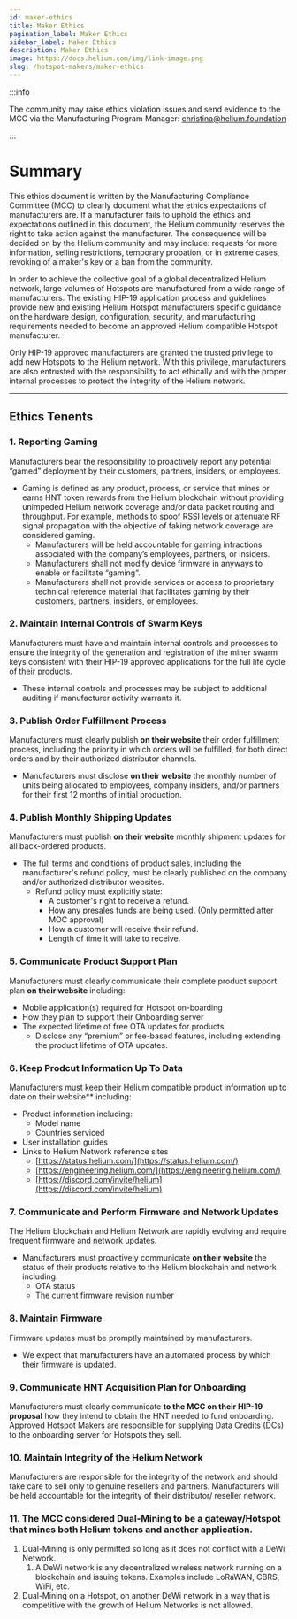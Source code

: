 ```yaml
---
id: maker-ethics
title: Maker Ethics
pagination_label: Maker Ethics
sidebar_label: Maker Ethics
description: Maker Ethics
image: https://docs.helium.com/img/link-image.png
slug: /hotspot-makers/maker-ethics
---
```



<!-- TODO: voice and grammar checks -->

:::info

The community may raise ethics violation issues and send evidence to the MCC via the Manufacturing
Program Manager: [christina@helium.foundation](mailto:christina@helium.foundation)

:::

# Summary

This ethics document is written by the Manufacturing Compliance Committee (MCC) to clearly document
what the ethics expectations of manufacturers are. If a manufacturer fails to uphold the ethics and
expectations outlined in this document, the Helium community reserves the right to take action
against the manufacturer. The consequence will be decided on by the Helium community and may
include: requests for more information, selling restrictions, temporary probation, or in extreme
cases, revoking of a maker's key or a ban from the community.

In order to achieve the collective goal of a global decentralized Helium network, large volumes of
Hotspots are manufactured from a wide range of manufacturers. The existing HIP-19 application
process and guidelines provide new and existing Helium Hotspot manufacturers specific guidance on
the hardware design, configuration, security, and manufacturing requirements needed to become an
approved Helium compatible Hotspot manufacturer.

Only HIP-19 approved manufacturers are granted the trusted privilege to add new Hotspots to the
Helium network. With this privilege, manufacturers are also entrusted with the responsibility to act
ethically and with the proper internal processes to protect the integrity of the Helium network.

---

## Ethics Tenents

### 1. Reporting Gaming

Manufacturers bear the responsibility to proactively report any potential “gamed” deployment by
their customers, partners, insiders, or employees.

- Gaming is defined as any product, process, or service that mines or earns HNT token rewards from
  the Helium blockchain without providing unimpeded Helium network coverage and/or data packet
  routing and throughput. For example, methods to spoof RSSI levels or attenuate RF signal
  propagation with the objective of faking network coverage are considered gaming.
  - Manufacturers will be held accountable for gaming infractions associated with the company’s
    employees, partners, or insiders.
  - Manufacturers shall not modify device firmware in anyways to enable or facilitate “gaming”.
  - Manufacturers shall not provide services or access to proprietary technical reference material
    that facilitates gaming by their customers, partners, insiders, or employees.

### 2. Maintain Internal Controls of Swarm Keys

Manufacturers must have and maintain internal controls and processes to ensure the integrity of the
generation and registration of the miner swarm keys consistent with their HIP-19 approved
applications for the full life cycle of their products.

- These internal controls and processes may be subject to additional auditing if manufacturer
  activity warrants it.

### 3. Publish Order Fulfillment Process

Manufacturers must clearly publish **on their website** their order fulfillment process, including
the priority in which orders will be fulfilled, for both direct orders and by their authorized
distributor channels.

- Manufacturers must disclose **on their website** the monthly number of units being allocated to
  employees, company insiders, and/or partners for their first 12 months of initial production.

### 4. Publish Monthly Shipping Updates

Manufacturers must publish **on their website** monthly shipment updates for all back-ordered
products.

- The full terms and conditions of product sales, including the manufacturer's refund policy, must
  be clearly published on the company and/or authorized distributor websites.
  - Refund policy must explicitly state:
    - A customer's right to receive a refund.
    - How any presales funds are being used. (Only permitted after MOC approval)
    - How a customer will receive their refund.
    - Length of time it will take to receive.

### 5. Communicate Product Support Plan

Manufacturers must clearly communicate their complete product support plan **on their website**
including:

- Mobile application(s) required for Hotspot on-boarding
- How they plan to support their Onboarding server
- The expected lifetime of free OTA updates for products
  - Disclose any “premium” or fee-based features, including extending the product lifetime of OTA
    updates.

### 6. Keep Prodcut Information Up To Data

Manufacturers must keep their Helium compatible product information up to date on their website\*\*
including:

- Product information including:
  - Model name
  - Countries serviced
- User installation guides
- Links to Helium Network reference sites
  - [https://status.helium.com/](https://status.helium.com/)
  - [https://engineering.helium.com/](https://engineering.helium.com/)
  - [https://discord.com/invite/helium](https://discord.com/invite/helium)

### 7. Communicate and Perform Firmware and Network Updates

The Helium blockchain and Helium Network are rapidly evolving and require frequent firmware and
network updates.

- Manufacturers must proactively communicate **on their website** the status of their products
  relative to the Helium blockchain and network including:
  - OTA status
  - The current firmware revision number

### 8. Maintain Firmware

Firmware updates must be promptly maintained by manufacturers.

- We expect that manufacturers have an automated process by which their firmware is updated.

### 9. Communicate HNT Acquisition Plan for Onboarding

Manufacturers must clearly communicate **to the MCC on their HIP-19 proposal** how they intend to
obtain the HNT needed to fund onboarding. Approved Hotspot Makers are responsible for supplying Data
Credits (DCs) to the onboarding server for Hotspots they sell.

### 10. Maintain Integrity of the Helium Network

Manufacturers are responsible for the integrity of the network and should take care to sell only to
genuine resellers and partners. Manufacturers will be held accountable for the integrity of their
distributor/ reseller network.

### 11. The MCC considered Dual-Mining to be a gateway/Hotspot that mines both Helium tokens and another application.

1. Dual-Mining is only permitted so long as it does not conflict with a DeWi Network.
   1. A DeWi network is any decentralized wireless network running on a blockchain and issuing
      tokens. Examples include LoRaWAN, CBRS, WiFi, etc.
2. Dual-Mining on a Hotspot, on another DeWi network in a way that is competitive with the growth of
   Helium Networks is not allowed.
